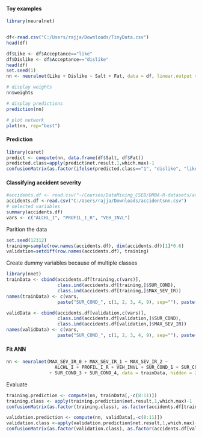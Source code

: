 
#### Toy examples
```{r}
library(neuralnet)


df<-read.csv("C:/Users/rajja/Downloads/TinyData.csv")
head(df)

df$Like <- df$Acceptance=="like"
df$Dislike <- df$Acceptance=="dislike"
head(df)
set.seed(1)
nn <- neuralnet(Like + Dislike ~ Salt + Fat, data = df, linear.output = F, hidden = 3)

# display weights
nn$weights

# display predictions
prediction(nn)

# plot network
plot(nn, rep="best")
```

#### Prediction
```{r}
library(caret)
predict <- compute(nn, data.frame(df$Salt, df$Fat))
predicted.class=apply(predict$net.result,1,which.max)-1
confusionMatrix(as.factor(ifelse(predicted.class=="1", "dislike", "like")), as.factor(df$Acceptance))
```
#### Classifying accident severity
```{r}
#accidents.df <- read.csv("~/Courses/DataMining_CSEB/DMBA-R-datasets/accidentsnn.csv")
accidents.df <-read.csv("C:/Users/rajja/Downloads/accidentsnn.csv")
# selected variables
summary(accidents.df)
vars <- c("ALCHL_I", "PROFIL_I_R", "VEH_INVL")
```

Parition the data
```{r}

set.seed(12312)
training=sample(row.names(accidents.df), dim(accidents.df)[1]*0.6)
validation=setdiff(row.names(accidents.df), training)
```

Create dummy variables because of multiple classes
```{r}

library(nnet)
trainData <- cbind(accidents.df[training,c(vars)], 
                   class.ind(accidents.df[training,]$SUR_COND),
                   class.ind(accidents.df[training,]$MAX_SEV_IR))
names(trainData) <- c(vars, 
                   paste("SUR_COND_", c(1, 2, 3, 4, 9), sep=""), paste("MAX_SEV_IR_", c(0, 1, 2), sep=""))

validData <- cbind(accidents.df[validation,c(vars)], 
                   class.ind(accidents.df[validation,]$SUR_COND),
                   class.ind(accidents.df[validation,]$MAX_SEV_IR))
names(validData) <- c(vars, 
                   paste("SUR_COND_", c(1, 2, 3, 4, 9), sep=""), paste("MAX_SEV_IR_", c(0, 1, 2), sep=""))

```

#### Fit ANN
```{r}
nn <- neuralnet(MAX_SEV_IR_0 + MAX_SEV_IR_1 + MAX_SEV_IR_2 ~ 
                  ALCHL_I + PROFIL_I_R + VEH_INVL + SUR_COND_1 + SUR_COND_2 
                + SUR_COND_3 + SUR_COND_4, data = trainData, hidden = 2)
```

Evaluate
```{r}
training.prediction <- compute(nn, trainData[,-c(8:11)])
training.class <- apply(training.prediction$net.result,1,which.max)-1
confusionMatrix(as.factor(training.class), as.factor(accidents.df[training,]$MAX_SEV_IR))

validation.prediction <- compute(nn, validData[,-c(8:11)])
validation.class <-apply(validation.prediction$net.result,1,which.max)-1
confusionMatrix(as.factor(validation.class), as.factor(accidents.df[validation,]$MAX_SEV_IR))
```

